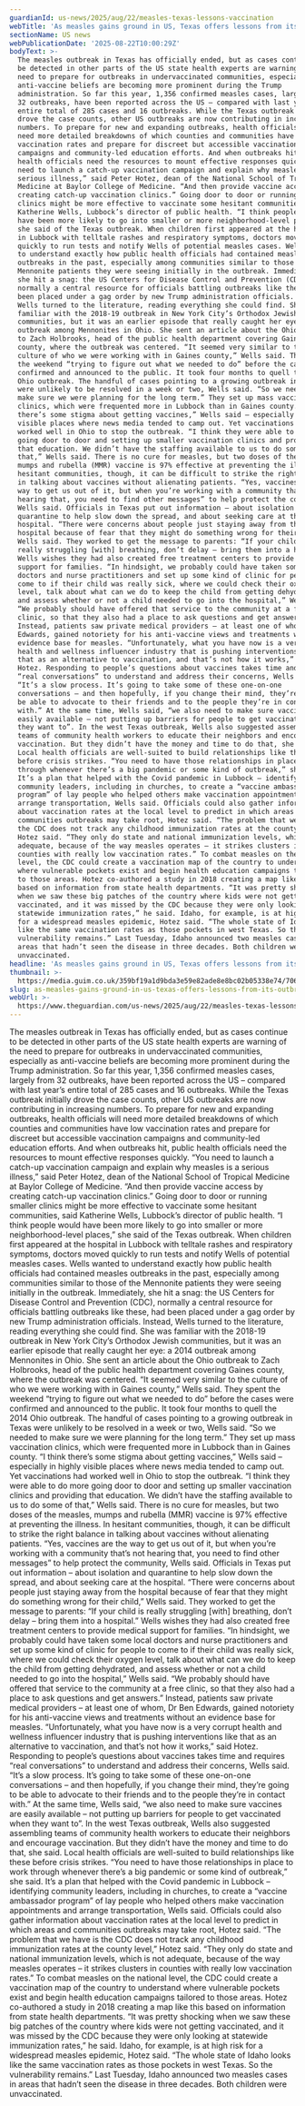 ```yaml
---
guardianId: us-news/2025/aug/22/measles-texas-lessons-vaccination
webTitle: 'As measles gains ground in US, Texas offers lessons from its outbreak'
sectionName: US news
webPublicationDate: '2025-08-22T10:00:29Z'
bodyText: >-
  The measles outbreak in Texas has officially ended, but as cases continue to
  be detected in other parts of the US state health experts are warning of the
  need to prepare for outbreaks in undervaccinated communities, especially as
  anti-vaccine beliefs are becoming more prominent during the Trump
  administration. So far this year, 1,356 confirmed measles cases, largely from
  32 outbreaks, have been reported across the US – compared with last year’s
  entire total of 285 cases and 16 outbreaks. While the Texas outbreak initially
  drove the case counts, other US outbreaks are now contributing in increasing
  numbers. To prepare for new and expanding outbreaks, health officials will
  need more detailed breakdowns of which counties and communities have low
  vaccination rates and prepare for discreet but accessible vaccination
  campaigns and community-led education efforts. And when outbreaks hit, public
  health officials need the resources to mount effective responses quickly. “You
  need to launch a catch-up vaccination campaign and explain why measles is a
  serious illness,” said Peter Hotez, dean of the National School of Tropical
  Medicine at Baylor College of Medicine. “And then provide vaccine access by
  creating catch-up vaccination clinics.” Going door to door or running smaller
  clinics might be more effective to vaccinate some hesitant communities, said
  Katherine Wells, Lubbock’s director of public health. “I think people would
  have been more likely to go into smaller or more neighborhood-level places,”
  she said of the Texas outbreak. When children first appeared at the hospital
  in Lubbock with telltale rashes and respiratory symptoms, doctors moved
  quickly to run tests and notify Wells of potential measles cases. Wells wanted
  to understand exactly how public health officials had contained measles
  outbreaks in the past, especially among communities similar to those of the
  Mennonite patients they were seeing initially in the outbreak. Immediately,
  she hit a snag: the US Centers for Disease Control and Prevention (CDC),
  normally a central resource for officials battling outbreaks like these, had
  been placed under a gag order by new Trump administration officials. Instead,
  Wells turned to the literature, reading everything she could find. She was
  familiar with the 2018-19 outbreak in New York City’s Orthodox Jewish
  communities, but it was an earlier episode that really caught her eye: a 2014
  outbreak among Mennonites in Ohio. She sent an article about the Ohio outbreak
  to Zach Holbrooks, head of the public health department covering Gaines
  county, where the outbreak was centered. “It seemed very similar to the
  culture of who we were working with in Gaines county,” Wells said. They spent
  the weekend “trying to figure out what we needed to do” before the cases were
  confirmed and announced to the public. It took four months to quell the 2014
  Ohio outbreak. The handful of cases pointing to a growing outbreak in Texas
  were unlikely to be resolved in a week or two, Wells said. “So we needed to
  make sure we were planning for the long term.” They set up mass vaccination
  clinics, which were frequented more in Lubbock than in Gaines county. “I think
  there’s some stigma about getting vaccines,” Wells said – especially in highly
  visible places where news media tended to camp out. Yet vaccinations had
  worked well in Ohio to stop the outbreak. “I think they were able to do more
  going door to door and setting up smaller vaccination clinics and providing
  that education. We didn’t have the staffing available to us to do some of
  that,” Wells said. There is no cure for measles, but two doses of the measles,
  mumps and rubella (MMR) vaccine is 97% effective at preventing the illness. In
  hesitant communities, though, it can be difficult to strike the right balance
  in talking about vaccines without alienating patients. “Yes, vaccines are the
  way to get us out of it, but when you’re working with a community that’s not
  hearing that, you need to find other messages” to help protect the community,
  Wells said. Officials in Texas put out information – about isolation and
  quarantine to help slow down the spread, and about seeking care at the
  hospital. “There were concerns about people just staying away from the
  hospital because of fear that they might do something wrong for their child,”
  Wells said. They worked to get the message to parents: “If your child is
  really struggling [with] breathing, don’t delay – bring them into a hospital.”
  Wells wishes they had also created free treatment centers to provide medical
  support for families. “In hindsight, we probably could have taken some local
  doctors and nurse practitioners and set up some kind of clinic for people to
  come to if their child was really sick, where we could check their oxygen
  level, talk about what can we do to keep the child from getting dehydrated,
  and assess whether or not a child needed to go into the hospital,” Wells said.
  “We probably should have offered that service to the community at a free
  clinic, so that they also had a place to ask questions and get answers.”
  Instead, patients saw private medical providers – at least one of whom, Dr Ben
  Edwards, gained notoriety for his anti-vaccine views and treatments without an
  evidence base for measles. “Unfortunately, what you have now is a very corrupt
  health and wellness influencer industry that is pushing interventions like
  that as an alternative to vaccination, and that’s not how it works,” said
  Hotez. Responding to people’s questions about vaccines takes time and requires
  “real conversations” to understand and address their concerns, Wells said.
  “It’s a slow process. It’s going to take some of these one-on-one
  conversations – and then hopefully, if you change their mind, they’re going to
  be able to advocate to their friends and to the people they’re in contact
  with.” At the same time, Wells said, “we also need to make sure vaccines are
  easily available – not putting up barriers for people to get vaccinated when
  they want to”. In the west Texas outbreak, Wells also suggested assembling
  teams of community health workers to educate their neighbors and encourage
  vaccination. But they didn’t have the money and time to do that, she said.
  Local health officials are well-suited to build relationships like these
  before crisis strikes. “You need to have those relationships in place to work
  through whenever there’s a big pandemic or some kind of outbreak,” she said.
  It’s a plan that helped with the Covid pandemic in Lubbock – identifying
  community leaders, including in churches, to create a “vaccine ambassador
  program” of lay people who helped others make vaccination appointments and
  arrange transportation, Wells said. Officials could also gather information
  about vaccination rates at the local level to predict in which areas and
  communities outbreaks may take root, Hotez said. “The problem that we have is
  the CDC does not track any childhood immunization rates at the county level,”
  Hotez said. “They only do state and national immunization levels, which is not
  adequate, because of the way measles operates – it strikes clusters in
  counties with really low vaccination rates.” To combat measles on the national
  level, the CDC could create a vaccination map of the country to understand
  where vulnerable pockets exist and begin health education campaigns tailored
  to those areas. Hotez co-authored a study in 2018 creating a map like this
  based on information from state health departments. “It was pretty shocking
  when we saw these big patches of the country where kids were not getting
  vaccinated, and it was missed by the CDC because they were only looking at
  statewide immunization rates,” he said. Idaho, for example, is at high risk
  for a widespread measles epidemic, Hotez said. “The whole state of Idaho looks
  like the same vaccination rates as those pockets in west Texas. So the
  vulnerability remains.” Last Tuesday, Idaho announced two measles cases in
  areas that hadn’t seen the disease in three decades. Both children were
  unvaccinated.
headline: 'As measles gains ground in US, Texas offers lessons from its outbreak'
thumbnail: >-
  https://media.guim.co.uk/359bf19a1d9bda3e59e82ade8e8bc02b05338e74/706_0_7062_5650/500.jpg
slug: as-measles-gains-ground-in-us-texas-offers-lessons-from-its-outbreak
webUrl: >-
  https://www.theguardian.com/us-news/2025/aug/22/measles-texas-lessons-vaccination
---
```

The measles outbreak in Texas has officially ended, but as cases continue to be detected in other parts of the US state health experts are warning of the need to prepare for outbreaks in undervaccinated communities, especially as anti-vaccine beliefs are becoming more prominent during the Trump administration. So far this year, 1,356 confirmed measles cases, largely from 32 outbreaks, have been reported across the US – compared with last year’s entire total of 285 cases and 16 outbreaks. While the Texas outbreak initially drove the case counts, other US outbreaks are now contributing in increasing numbers. To prepare for new and expanding outbreaks, health officials will need more detailed breakdowns of which counties and communities have low vaccination rates and prepare for discreet but accessible vaccination campaigns and community-led education efforts. And when outbreaks hit, public health officials need the resources to mount effective responses quickly. “You need to launch a catch-up vaccination campaign and explain why measles is a serious illness,” said Peter Hotez, dean of the National School of Tropical Medicine at Baylor College of Medicine. “And then provide vaccine access by creating catch-up vaccination clinics.” Going door to door or running smaller clinics might be more effective to vaccinate some hesitant communities, said Katherine Wells, Lubbock’s director of public health. “I think people would have been more likely to go into smaller or more neighborhood-level places,” she said of the Texas outbreak. When children first appeared at the hospital in Lubbock with telltale rashes and respiratory symptoms, doctors moved quickly to run tests and notify Wells of potential measles cases. Wells wanted to understand exactly how public health officials had contained measles outbreaks in the past, especially among communities similar to those of the Mennonite patients they were seeing initially in the outbreak. Immediately, she hit a snag: the US Centers for Disease Control and Prevention (CDC), normally a central resource for officials battling outbreaks like these, had been placed under a gag order by new Trump administration officials. Instead, Wells turned to the literature, reading everything she could find. She was familiar with the 2018-19 outbreak in New York City’s Orthodox Jewish communities, but it was an earlier episode that really caught her eye: a 2014 outbreak among Mennonites in Ohio. She sent an article about the Ohio outbreak to Zach Holbrooks, head of the public health department covering Gaines county, where the outbreak was centered. “It seemed very similar to the culture of who we were working with in Gaines county,” Wells said. They spent the weekend “trying to figure out what we needed to do” before the cases were confirmed and announced to the public. It took four months to quell the 2014 Ohio outbreak. The handful of cases pointing to a growing outbreak in Texas were unlikely to be resolved in a week or two, Wells said. “So we needed to make sure we were planning for the long term.” They set up mass vaccination clinics, which were frequented more in Lubbock than in Gaines county. “I think there’s some stigma about getting vaccines,” Wells said – especially in highly visible places where news media tended to camp out. Yet vaccinations had worked well in Ohio to stop the outbreak. “I think they were able to do more going door to door and setting up smaller vaccination clinics and providing that education. We didn’t have the staffing available to us to do some of that,” Wells said. There is no cure for measles, but two doses of the measles, mumps and rubella (MMR) vaccine is 97% effective at preventing the illness. In hesitant communities, though, it can be difficult to strike the right balance in talking about vaccines without alienating patients. “Yes, vaccines are the way to get us out of it, but when you’re working with a community that’s not hearing that, you need to find other messages” to help protect the community, Wells said. Officials in Texas put out information – about isolation and quarantine to help slow down the spread, and about seeking care at the hospital. “There were concerns about people just staying away from the hospital because of fear that they might do something wrong for their child,” Wells said. They worked to get the message to parents: “If your child is really struggling [with] breathing, don’t delay – bring them into a hospital.” Wells wishes they had also created free treatment centers to provide medical support for families. “In hindsight, we probably could have taken some local doctors and nurse practitioners and set up some kind of clinic for people to come to if their child was really sick, where we could check their oxygen level, talk about what can we do to keep the child from getting dehydrated, and assess whether or not a child needed to go into the hospital,” Wells said. “We probably should have offered that service to the community at a free clinic, so that they also had a place to ask questions and get answers.” Instead, patients saw private medical providers – at least one of whom, Dr Ben Edwards, gained notoriety for his anti-vaccine views and treatments without an evidence base for measles. “Unfortunately, what you have now is a very corrupt health and wellness influencer industry that is pushing interventions like that as an alternative to vaccination, and that’s not how it works,” said Hotez. Responding to people’s questions about vaccines takes time and requires “real conversations” to understand and address their concerns, Wells said. “It’s a slow process. It’s going to take some of these one-on-one conversations – and then hopefully, if you change their mind, they’re going to be able to advocate to their friends and to the people they’re in contact with.” At the same time, Wells said, “we also need to make sure vaccines are easily available – not putting up barriers for people to get vaccinated when they want to”. In the west Texas outbreak, Wells also suggested assembling teams of community health workers to educate their neighbors and encourage vaccination. But they didn’t have the money and time to do that, she said. Local health officials are well-suited to build relationships like these before crisis strikes. “You need to have those relationships in place to work through whenever there’s a big pandemic or some kind of outbreak,” she said. It’s a plan that helped with the Covid pandemic in Lubbock – identifying community leaders, including in churches, to create a “vaccine ambassador program” of lay people who helped others make vaccination appointments and arrange transportation, Wells said. Officials could also gather information about vaccination rates at the local level to predict in which areas and communities outbreaks may take root, Hotez said. “The problem that we have is the CDC does not track any childhood immunization rates at the county level,” Hotez said. “They only do state and national immunization levels, which is not adequate, because of the way measles operates – it strikes clusters in counties with really low vaccination rates.” To combat measles on the national level, the CDC could create a vaccination map of the country to understand where vulnerable pockets exist and begin health education campaigns tailored to those areas. Hotez co-authored a study in 2018 creating a map like this based on information from state health departments. “It was pretty shocking when we saw these big patches of the country where kids were not getting vaccinated, and it was missed by the CDC because they were only looking at statewide immunization rates,” he said. Idaho, for example, is at high risk for a widespread measles epidemic, Hotez said. “The whole state of Idaho looks like the same vaccination rates as those pockets in west Texas. So the vulnerability remains.” Last Tuesday, Idaho announced two measles cases in areas that hadn’t seen the disease in three decades. Both children were unvaccinated.
